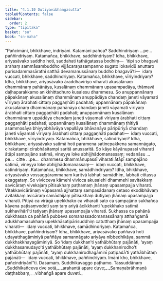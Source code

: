 ```yaml
---
title: "4.1.10 Dutiyavibhaṅgasutta"
tableOfContents: false
sidebar:
  order: 2
type: "tipitaka"
basket: "su"
book: "sn-maha"
---
```



<DynamicBreadcrumb />

<Division number="480" book="sn-maha">

<Paragraph number="1024" book="sn-maha">
“Pañcimāni, bhikkhave, indriyāni. Katamāni pañca? Saddhindriyaṃ …pe…  paññindriyaṃ. Katamañca, bhikkhave, saddhindriyaṃ? Idha, bhikkhave, ariyasāvako saddho hoti, saddahati tathāgatassa bodhiṃ—  ‘itipi so bhagavā arahaṃ sammāsambuddho vijjācaraṇasampanno sugato lokavidū anuttaro purisadammasārathi satthā devamanussānaṃ buddho bhagavā’ti—  idaṃ vuccati, bhikkhave, saddhindriyaṃ.
</Paragraph>

<Paragraph number="1025" book="sn-maha">
Katamañca, bhikkhave, vīriyindriyaṃ? Idha, bhikkhave, ariyasāvako āraddhavīriyo viharati akusalānaṃ dhammānaṃ pahānāya, kusalānaṃ dhammānaṃ upasampadāya, thāmavā daḷhaparakkamo anikkhittadhuro kusalesu dhammesu. So anuppannānaṃ pāpakānaṃ akusalānaṃ dhammānaṃ anuppādāya chandaṃ janeti vāyamati vīriyaṃ ārabhati cittaṃ paggaṇhāti padahati; uppannānaṃ pāpakānaṃ akusalānaṃ dhammānaṃ pahānāya chandaṃ janeti vāyamati vīriyaṃ ārabhati cittaṃ paggaṇhāti padahati; anuppannānaṃ kusalānaṃ dhammānaṃ uppādāya chandaṃ janeti vāyamati vīriyaṃ ārabhati cittaṃ paggaṇhāti padahati; uppannānaṃ kusalānaṃ dhammānaṃ ṭhitiyā asammosāya bhiyyobhāvāya vepullāya bhāvanāya pāripūriyā chandaṃ janeti vāyamati vīriyaṃ ārabhati cittaṃ paggaṇhāti padahati—  idaṃ vuccati, bhikkhave, vīriyindriyaṃ.
</Paragraph>

<Paragraph number="1026" book="sn-maha">
Katamañca, bhikkhave, satindriyaṃ? Idha, bhikkhave, ariyasāvako satimā hoti paramena satinepakkena samannāgato, cirakatampi cirabhāsitampi saritā anussaritā. So kāye kāyānupassī viharati ātāpī sampajāno satimā, vineyya loke abhijjhādomanassaṃ; vedanāsu …pe…  citte …pe…  dhammesu dhammānupassī viharati ātāpī sampajāno satimā, vineyya loke abhijjhādomanassaṃ—  idaṃ vuccati, bhikkhave, satindriyaṃ.
</Paragraph>

<Paragraph number="1027" book="sn-maha">
Katamañca, bhikkhave, samādhindriyaṃ? Idha, bhikkhave, ariyasāvako vossaggārammaṇaṃ karitvā labhati samādhiṃ, labhati cittassa ekaggataṃ. So vivicceva kāmehi vivicca akusalehi dhammehi savitakkaṃ savicāraṃ vivekajaṃ pītisukhaṃ paṭhamaṃ jhānaṃ upasampajja viharati. Vitakkavicārānaṃ vūpasamā ajjhattaṃ sampasādanaṃ cetaso ekodibhāvaṃ avitakkaṃ avicāraṃ samādhijaṃ pītisukhaṃ dutiyaṃ jhānaṃ upasampajja viharati. Pītiyā ca virāgā upekkhako ca viharati sato ca sampajāno sukhañca kāyena paṭisaṃvedeti yaṃ taṃ ariyā ācikkhanti ‘upekkhako satimā sukhavihārī’ti tatiyaṃ jhānaṃ upasampajja viharati. Sukhassa ca pahānā dukkhassa ca pahānā pubbeva somanassadomanassānaṃ atthaṅgamā adukkhamasukhaṃ upekkhāsatipārisuddhiṃ catutthaṃ jhānaṃ upasampajja viharati—  idaṃ vuccati, bhikkhave, samādhindriyaṃ.
</Paragraph>

<Paragraph number="1028" book="sn-maha">
Katamañca, bhikkhave, paññindriyaṃ? Idha, bhikkhave, ariyasāvako paññavā hoti udayatthagāminiyā paññāya samannāgato ariyāya nibbedhikāya, sammā dukkhakkhayagāminiyā. So ‘idaṃ dukkhan’ti yathābhūtaṃ pajānāti, ‘ayaṃ dukkhasamudayo’ti yathābhūtaṃ pajānāti, ‘ayaṃ dukkhanirodho’ti yathābhūtaṃ pajānāti, ‘ayaṃ dukkhanirodhagāminī paṭipadā’ti yathābhūtaṃ pajānāti—  idaṃ vuccati, bhikkhave, paññindriyaṃ. Imāni kho, bhikkhave, pañcindriyānī”ti.

</Paragraph>
</Division>

<Paragraph number="1029" type="center" book="sn-maha">
Dasamaṃ.



</Paragraph>

<Paragraph number="1030" type="center" book="sn-maha">
Suddhikavaggo paṭhamo.



</Paragraph>

<Paragraph number="1031" type="center" book="sn-maha">
Tassuddānaṃ


</Paragraph>

<Paragraph number="1032" type="verses" book="sn-maha">
_Suddhikañceva dve sotā,_  
_arahantā apare duve;_  
_Samaṇabrāhmaṇā daṭṭhabbaṃ,_  
_vibhaṅgā apare duveti._
</Paragraph>